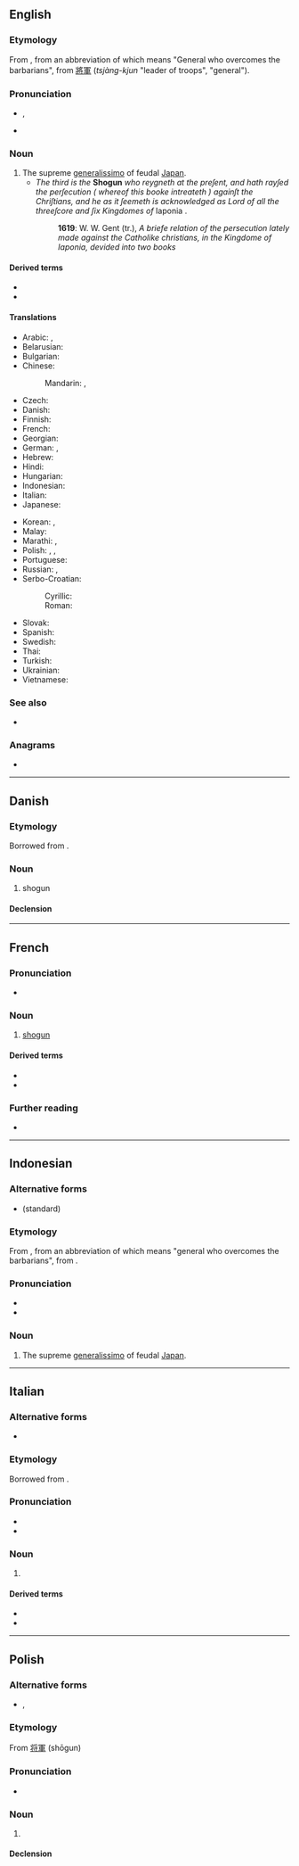 {{also|shōgun}}
==English==
{{wikipedia}}

===Etymology===
From {{etyl|ja|en}} {{m|ja|sc=Jpan|将軍|tr=shōgun}}, from an abbreviation of {{m|ja|sc=Jpan|征夷大将軍|tr=Seii Taishogun}} which means "General who overcomes the barbarians", from {{etyl|ltc|en}} [[將]][[軍]] (''tsjàng-kjun'' "leader of troops", "general").

===Pronunciation===
* {{enPR|shō'gŭn}}, {{IPA|/ˈʃəʊɡʌn/|lang=en}}
* {{rhymes|əʊɡən|lang=en}}

===Noun===
{{en-noun|s|shogun}}

# The supreme [[generalissimo]] of feudal [[Japan]].
#* ''The third is the'' '''Shogun''' ''who reygneth at the preſent, and hath rayſed the perſecution ( whereof this booke intreateth ) againſt the Chriſtians, and he as it ſeemeth is acknowledged as Lord of all the threeſcore and ſix Kingdomes of'' Iaponia .
#*: '''1619''': W. W. Gent (tr.), ''A briefe relation of the persecution lately made against the Catholike christians, in the Kingdome of Iaponia, devided into two books''

====Derived terms====
* {{l|en|shogunate}}
* {{l|en|shogunal}}

====Translations====
{{trans-top|shogun}}
* Arabic: {{t|ar|شُوغُون|m|tr=šogun}}, {{t|ar|شُوغُون|m}}
* Belarusian: {{t|be|сёгун|m}}
* Bulgarian: {{t|bg|шо́гун|m}}
* Chinese:
*: Mandarin: {{t+|cmn|將軍|sc=Hani}}, {{t+|cmn|将军|tr=jiāngjūn|sc=Hani}}
* Czech: {{t|cs|šógun|m}}
* Danish: {{l|da|shogun|c}}
* Finnish: {{t|fi|shōgun}}
* French: {{t+|fr|shogun|m}}
* Georgian: {{t|ka|სიოგუნი|sc=Geor}}
* German: {{t+|de|Shōgun|m}}, {{t|de|Shogun|m}}
* Hebrew: {{t|he|שוגון|m|tr=shogun}}
* Hindi: {{t|hi|शोगुन|m}}
* Hungarian: {{t+|hu|sógun}}
* Indonesian: {{t+|id|syogun}}
* Italian: {{t|it|shōgun|m}}
* Japanese: {{t+|ja|将軍|tr=しょうぐん, shōgun}}
{{trans-mid}}
* Korean: {{t+|ko|장군}}, {{t|ko|쇼군}}
* Malay: {{t|ms|syogun}}
* Marathi: {{t|mr|शोगुन|m}}, {{t|mr|शोउगुन|m}}
* Polish: {{t|pl|siogun|m}}, {{t+|pl|szogun|m}}, {{t+|pl|shogun|m}}
* Portuguese: {{t+|pt|xogum|m}}
* Russian: {{t+|ru|сёгу́н|m|tr=sjogún}}, {{t+|ru|сёгун|m}}
* Serbo-Croatian:
*: Cyrillic: {{t|sh|шогун|m}}
*: Roman: {{t+|sh|šogun|m}}
* Slovak: {{t|sk|šógun|m}}
* Spanish: {{t|es|shōgun|m}}
* Swedish: {{t+|sv|shogun}}
* Thai: {{t|th|โชกุน}}
* Turkish: {{t|tr|şogun}}
* Ukrainian: {{t|uk|сьо́ґун|m}}
* Vietnamese: {{t|vi|shōgun}}
{{trans-bottom}}

===See also===
* {{projectlink|wikipedia}}

===Anagrams===
* {{anagrams|en|snough}}

----

==Danish==

===Etymology===
Borrowed from {{bor|da|ja|将軍}}.

===Noun===
{{da-noun}}

# shogun

====Declension====
{{da-decl|en|er}}

----

==French==
{{wikipedia|lang=fr}}

===Pronunciation===
* {{fr-IPA|chogoun}}

===Noun===
{{fr-noun|m}}

# [[#English|shogun]]

====Derived terms====
* {{l|fr|shogunal}}
* {{l|fr|shogunat}}

===Further reading===
* {{R:TLFi}}

----

==Indonesian==
{{wikipedia|lang=id}}

===Alternative forms===
* {{l|id|syogun}} (standard)

===Etymology===
<!--Borrowed from {{bor|id|ja|俳句|tr=[[はいく]], haiku}}, from {{der|id|ltc|俳||tr=bɛj|paralleled [writing]}} + {{m|ltc|句||tr=kjù|line}}.-->
From {{bor|id|ja|将軍|tr=shōgun}}, from an abbreviation of {{m|ja|sc=Jpan|征夷大将軍|tr=seii taishogun}} which means "general who overcomes the barbarians", from {{der|id|ltc|將軍|tr=tsjàng-kjun|t=leader of troops, general}}.

===Pronunciation===
* {{IPA|/ʃo.ɡun/|lang=id}}
* {{hyphenation|sho|gun|lang=id}}

===Noun===
{{id-noun|}}
# {{lb|id|nonstandard}} The supreme [[generalissimo]] of feudal [[Japan]].
<!--#* Setibanya di lapangan terbang Kemayoran, kami disambut subuco.
#** When [we] arrived at Kemayoran airfield, we welcomed by Japanese officer.-->

<!--
====Usage notes====
====Synonyms====
====Antonyms====
====Hypernyms====
====Hyponyms====
====Meronyms====
====Holonyms====
====Troponyms====
====Coordinate terms====
====Derived terms====
====Related terms====
====Translations====--><!--
===References===
===Further reading===
-->
----


==Italian==

===Alternative forms===
* {{alter|it|sciogun}}

===Etymology===
Borrowed from {{bor|it|ja|将軍|tr=shōgun}}.

===Pronunciation===
* {{IPA|/ʃoˈɡun/|[ʃoˈɡun̺]|lang=it}}
* {{hyphenation|sho|gùn|lang=it}}

===Noun===
{{head|it|nouns|g=m|invariable}}

# {{l|en|shogun}}

====Derived terms====
* {{l|it|shogunale}}
* {{l|it|shogunato}}

----

==Polish==

===Alternative forms===
* {{l|pl|siogun}}, {{l|pl|szogun}}

===Etymology===
From {{etyl|ja|pl}} [[将軍]] (shōgun)

===Pronunciation===
* {{pl-IPA|/siogun/|/szogun/}}

===Noun===
{{pl-noun|m-pr}}

# {{lb|pl|uncommon}} {{l|en|shogun}}

====Declension====
{{pl-decl-noun
|shogun|shoguni/shogunowie
|shoguna|shogunów
|shogunowi|shogunom
|shoguna|shoguni/shogunowie
|shogunem|shogunami
|shogunie|shogunach
|shogunie|shoguni/shogunowie
}}
